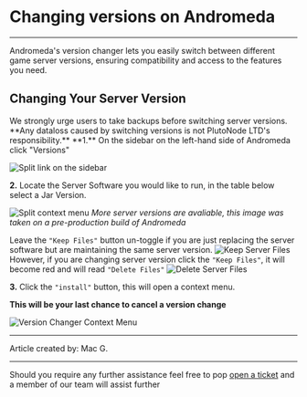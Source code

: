 

# Changing versions on Andromeda
***
<Callout type="info"  emoji=" " >
  Andromeda's version changer lets you easily switch between different game server versions, ensuring compatibility and access to the features you need.
</Callout>

## Changing Your Server Version
<Callout type="error" emoji=" " >
 We strongly urge users to take backups before switching server versions.<br/> **Any dataloss caused by switching versions is not PlutoNode LTD's responsibility.**
</Callout>
**1.** On the sidebar on the left-hand side of Andromeda click "Versions"

![Split link on the sidebar](../img/versions-SB.png)

**2.** Locate the Server Software you would like to run, in the table below select a Jar Version. <br/>

![Split context menu](../img/versions-lm.png)
*More server versions are avaliable, this image was taken on a pre-production build of Andromeda*

Leave the `"Keep Files"` button un-toggle if you are just replacing the server software but are maintaining the same server version. ![Keep Server Files](../img/versions-KF.png) <br/> However, if you are changing server version click the  `"Keep Files"`, it will become red and will read `"Delete Files"` ![Delete Server Files](../img/versions-DF.png)

**3.** Click the `"install"` button, this will open a context menu.  <br/> 

**This will be your last chance to cancel a version change** <br/>

![Version Changer Context Menu](../img/versions-cm.png)


***

Article created by: Mac G.

***

Should you require any further assistance feel free to pop [open a ticket](https://billing.plutonode.com/submitticket.php) and a member of our team will assist further
